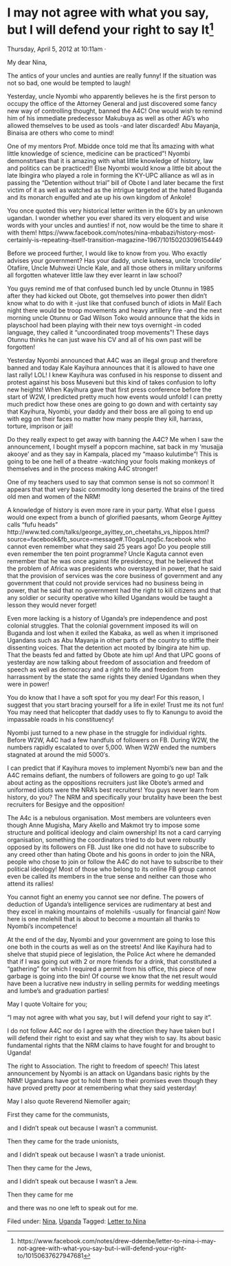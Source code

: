 # I may not agree with what you say, but I will defend your right to say It^[https://www.facebook.com/notes/drew-ddembe/letter-to-nina-i-may-not-agree-with-what-you-say-but-i-will-defend-your-right-to/10150637627947681]

Thursday, April 5, 2012 at 10:11am ·


My dear Nina,

The antics of your uncles and aunties are really funny! If the situation was not so bad, one would be tempted to laugh!

Yesterday, uncle Nyombi who apparently believes he is the first person to occupy the office of the Attorney General and just discovered some fancy new way of controlling thought, banned the A4C! One would wish to remind him of his immediate predecessor Makubuya as well as other AG's who allowed themselves to be used as tools -and later discarded! Abu Mayanja, Binaisa are others who come to mind!

One of my mentors Prof. Mbidde once told me that Ïts amazing with what little knowledge of science, medicine can be practiced"! Nyombi demonstrtaes that it is amazing with what little knowledge of history, law and politics can be practiced!! Else Nyombi would know a little bit about the late Ibingira who played a role in forming the KY-UPC alliance as wll as in passing the "Detention without trial" bill of Obote I and later became the first victim of it as well as watched as the intrigue targeted at the hated Buganda and its monarch engulfed and ate up his own kingdom of Ankole!

You once quoted this very historical letter written in the 60′s by an unknown ugandan. I wonder whether you ever shared its very eloquent and wise words with your uncles and aunties! if not, now would be the time to share it with them! https://www.facebook.com/notes/nina-mbabazi/history-most-certainly-is-repeating-itself-transition-magazine-1967/10150203096154449

Before we proceed further, I would like to know from you. Who exactly advises your government? Has your daddy, uncle kuteesa, uncle 'crocodile' Otafiire, Uncle Muhwezi Uncle Kale, and all those others in military uniforms all forgotten whatever little law they ever learnt in law school?

You guys remind me of that confused bunch led by uncle Otunnu in 1985 after they had kicked out Obote, got themselves into power then didn't know what to do with it -just like that confused bunch of idiots in Mali! Each night there would be troop movements and heavy artillery fire -and the next morning uncle Otunnu or Gad Wilson Toko would announce that the kids in playschool had been playing with their new toys overnight -in coded language, they called it "uncoordinated troop movements"! These days Otunnu thinks he can just wave his CV and all of his own past will be forgotten!

Yesterday Nyombi announced that A4C was an illegal group and therefore banned and today Kale Kayihura announces that it is allowed to have one last rally! LOL! I knew Kayihura was confused in his response to dissent and protest against his boss Museveni but this kind of takes confusion to lofty new heights! When Kayihura gave that first press conference before the start of W2W, I predicted pretty much how events would unfold! I can pretty much predict how these ones are going to go down and with certainty say that Kayihura, Nyombi, your daddy and their boss are all going to end up with egg on their faces no matter how many people they kill, harrass, torture, imprison or jail!

Do they really expect to get away with banning the A4C? Me when I saw the announcement, I bought myself a popcorn machine, sat back in my 'musajja akooye' and as they say in Kampala, placed my "maaso kulutimbe"! This is going to be one hell of a theatre -watching your fools making monkeys of themselves and in the process making A4C stronger!

One of my teachers used to say that common sense is not so common! It appears that that very basic commodity long deserted the brains of the tired old men and women of the NRM!

A knowledge of history is even more rare in your party. What else I guess would one expect from a bunch of glorified paesants, whom George Ayittey calls "fufu heads" http://www.ted.com/talks/george_ayittey_on_cheetahs_vs_hippos.html?source=facebook&fb_source=message#.T0ogaLnpq5c.facebook who cannot even remember what they said 25 years ago! Do you people still even remember the ten point programme? Uncle Kaguta cannot even remember that he was once against life presidency, that he believed that the problem of Africa was presidents who overstayed in power, that he said that the provision of services was the core business of government and any government that could not provide services had no business being in power, that he said that no government had the right to kill citizens and that any soldier or security operative who killed Ugandans would be taught a lesson they would never forget!

Even more lacking is a history of Uganda's pre independence and post colonial struggles. That the colonial government imposed its will on Buganda and lost when it exiled the Kabaka, as well as when it imprisoned Ugandans such as Abu Mayanja in other parts of the country to stiffle their dissenting voices. That the detention act mooted by Ibingira ate him up. That the beasts fed and fatted by Obote ate him up! And that UPC goons of yesterday are now talking about freedom of association and freedom of speech as well as democracy and a right to life and freedom from harrassment by the state the same rights they denied Ugandans when they were in power!

You do know that I have a soft spot for you my dear! For this reason, I suggest that you start bracing yourself for a life in exile! Trust me its not fun! You may need that helicopter that daddy uses to fly to Kanungu to avoid the impassable roads in his constituency!

Nyombi just turned to a new phase in the struggle for individual rights. Before W2W, A4C had a few handfuls of followers on FB. During W2W, the numbers rapidly escalated to over 5,000. When W2W ended the numbers stagnated at around the mid 5000′s.

I can predict that if Kayihura moves to implement Nyombi's new ban and the A4C remains defiant, the numbers of followers are going to go up! Talk about acting as the oppositions recruiters just like Obote's armed and uniformed idiots were the NRA's best recruiters! You guys never learn from history, do you? The NRM and specifically your brutality have been the best recruiters for Besigye and the opposition!

The A4c is a nebulous organisation. Most members are volunteers even though Anne Mugisha, Mary Akello and Makmot try to impose some structure and political ideology and claim ownership! Its not a card carrying organisation, something the coordinators tried to do but were robustly opposed by its followers on FB. Just like one did not have to subscribe to any creed other than hating Obote and his goons in order to join the NRA, people who chose to join or follow the A4C do not have to subscribe to their political ideology! Most of those who belong to its online FB group cannot even be called its members in the true sense and neither can those who attend its rallies!

You cannot fight an enemy you cannot see nor define. The powers of deduction of Uganda's intelligence services are rudimentary at best and they excel in making mountains of molehills -usually for financial gain! Now here is one molehill that is about to become a mountain all thanks to Nyombi's incompetence!

At the end of the day, Nyombi and your government are going to lose this one both in the courts as well as on the streets! And like Kayihura had to shelve that stupid piece of legislation, the Police Act where he demanded that if I was going out with 2 or more friends for a drink, that constituted a "gathering" for which I required a permit from his office, this piece of new garbage is going into the bin! Of course we know that the net result would have been a lucrative new industry in selling permits for wedding meetings and lumbe's and graduation parties!

May I quote Voltaire for you;

"I may not agree with what you say, but I will defend your right to say it".

I do not follow A4C nor do I agree with the direction they have taken but I will defend their right to exist and say what they wish to say. Its about basic fundamental rights that the NRM claims to have fought for and brought to Uganda!

The right to Association. The right to freedom of speech! This latest announcement by Nyombi is an attack on Ugandans basic rights by the NRM! Ugandans have got to hold them to their promises even though they have proved pretty poor at remembering what they said yesterday!

May I also quote Reverend Niemoller again;

First they came for the communists,

and I didn't speak out because I wasn't a communist.

Then they came for the trade unionists,

and I didn't speak out because I wasn't a trade unionist.

Then they came for the Jews,

and I didn't speak out because I wasn't a Jew.

Then they came for me

and there was no one left to speak out for me.

  
Filed under: [Nina](http://ddembe.wordpress.com/category/nina/), [Uganda](http://ddembe.wordpress.com/category/uganda/) Tagged: [Letter to Nina](http://ddembe.wordpress.com/tag/letter-to-nina/)
